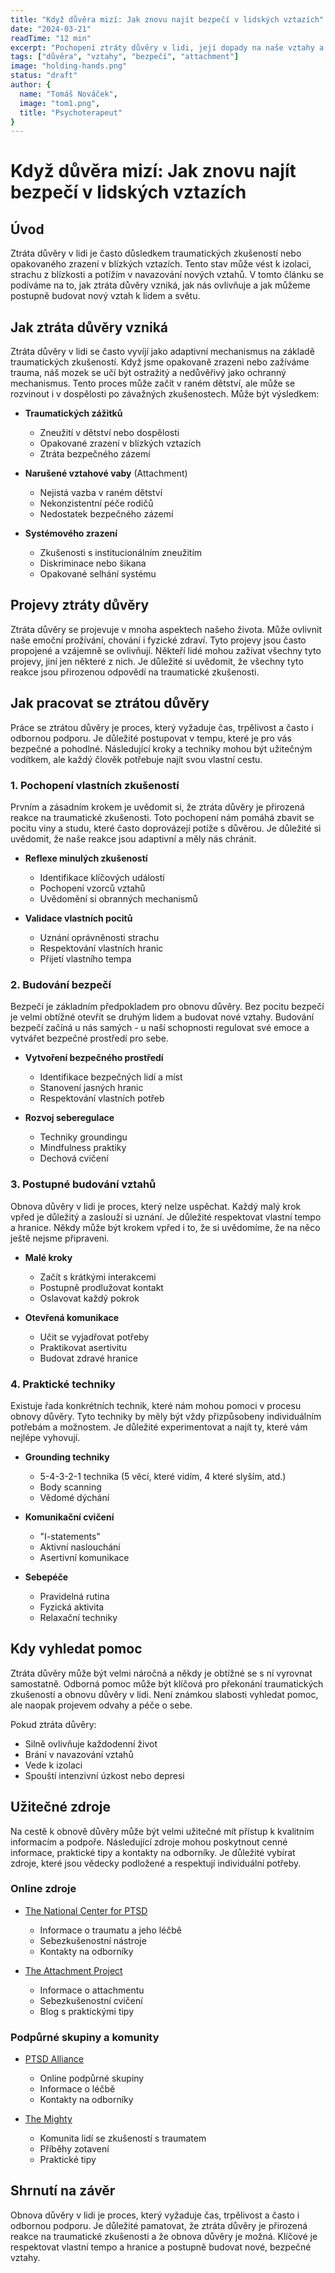 ```yaml
---
title: "Když důvěra mizí: Jak znovu najít bezpečí v lidských vztazích"
date: "2024-03-21"
readTime: "12 min"
excerpt: "Pochopení ztráty důvěry v lidi, její dopady na naše vztahy a praktické postupy, jak znovu najít bezpečí v lidském kontaktu."
tags: ["důvěra", "vztahy", "bezpečí", "attachment"]
image: "holding-hands.png"
status: "draft"
author: {
  name: "Tomáš Nováček",
  image: "tom1.png",
  title: "Psychoterapeut"
}
---
```


# Když důvěra mizí: Jak znovu najít bezpečí v lidských vztazích

## Úvod
Ztráta důvěry v lidi je často důsledkem traumatických zkušeností nebo opakovaného zrazení v blízkých vztazích. Tento stav může vést k izolaci, strachu z blízkosti a potížím v navazování nových vztahů. V tomto článku se podíváme na to, jak ztráta důvěry vzniká, jak nás ovlivňuje a jak můžeme postupně budovat nový vztah k lidem a světu.

## Jak ztráta důvěry vzniká
Ztráta důvěry v lidi se často vyvíjí jako adaptivní mechanismus na základě traumatických zkušeností. Když jsme opakovaně zrazeni nebo zažíváme trauma, náš mozek se učí být ostražitý a nedůvěřivý jako ochranný mechanismus. Tento proces může začít v raném dětství, ale může se rozvinout i v dospělosti po závažných zkušenostech. Může být výsledkem:

- **Traumatických zážitků**
  - Zneužití v dětství nebo dospělosti
  - Opakované zrazení v blízkých vztazích
  - Ztráta bezpečného zázemí

- **Narušené vztahové vaby** (Attachment)
  - Nejistá vazba v raném dětství
  - Nekonzistentní péče rodičů
  - Nedostatek bezpečného zázemí

- **Systémového zrazení**
  - Zkušenosti s institucionálním zneužitím
  - Diskriminace nebo šikana
  - Opakované selhání systému

## Projevy ztráty důvěry
Ztráta důvěry se projevuje v mnoha aspektech našeho života. Může ovlivnit naše emoční prožívání, chování i fyzické zdraví. Tyto projevy jsou často propojené a vzájemně se ovlivňují. Někteří lidé mohou zažívat všechny tyto projevy, jiní jen některé z nich. Je důležité si uvědomit, že všechny tyto reakce jsou přirozenou odpovědí na traumatické zkušenosti.

## Jak pracovat se ztrátou důvěry
Práce se ztrátou důvěry je proces, který vyžaduje čas, trpělivost a často i odbornou podporu. Je důležité postupovat v tempu, které je pro vás bezpečné a pohodlné. Následující kroky a techniky mohou být užitečným vodítkem, ale každý člověk potřebuje najít svou vlastní cestu.

### 1. Pochopení vlastních zkušeností
Prvním a zásadním krokem je uvědomit si, že ztráta důvěry je přirozená reakce na traumatické zkušenosti. Toto pochopení nám pomáhá zbavit se pocitu viny a studu, které často doprovázejí potíže s důvěrou. Je důležité si uvědomit, že naše reakce jsou adaptivní a měly nás chránit.

- **Reflexe minulých zkušeností**
  - Identifikace klíčových událostí
  - Pochopení vzorců vztahů
  - Uvědomění si obranných mechanismů

- **Validace vlastních pocitů**
  - Uznání oprávněnosti strachu
  - Respektování vlastních hranic
  - Přijetí vlastního tempa

### 2. Budování bezpečí
Bezpečí je základním předpokladem pro obnovu důvěry. Bez pocitu bezpečí je velmi obtížné otevřít se druhým lidem a budovat nové vztahy. Budování bezpečí začíná u nás samých - u naší schopnosti regulovat své emoce a vytvářet bezpečné prostředí pro sebe.

- **Vytvoření bezpečného prostředí**
  - Identifikace bezpečných lidí a míst
  - Stanovení jasných hranic
  - Respektování vlastních potřeb

- **Rozvoj seberegulace**
  - Techniky groundingu
  - Mindfulness praktiky
  - Dechová cvičení

### 3. Postupné budování vztahů
Obnova důvěry v lidi je proces, který nelze uspěchat. Každý malý krok vpřed je důležitý a zaslouží si uznání. Je důležité respektovat vlastní tempo a hranice. Někdy může být krokem vpřed i to, že si uvědomíme, že na něco ještě nejsme připraveni.

- **Malé kroky**
  - Začít s krátkými interakcemi
  - Postupně prodlužovat kontakt
  - Oslavovat každý pokrok

- **Otevřená komunikace**
  - Učit se vyjadřovat potřeby
  - Praktikovat asertivitu
  - Budovat zdravé hranice

### 4. Praktické techniky
Existuje řada konkrétních technik, které nám mohou pomoci v procesu obnovy důvěry. Tyto techniky by měly být vždy přizpůsobeny individuálním potřebám a možnostem. Je důležité experimentovat a najít ty, které vám nejlépe vyhovují.

- **Grounding techniky**
  - 5-4-3-2-1 technika (5 věcí, které vidím, 4 které slyším, atd.)
  - Body scanning
  - Vědomé dýchání

- **Komunikační cvičení**
  - "I-statements"
  - Aktivní naslouchání
  - Asertivní komunikace

- **Sebepéče**
  - Pravidelná rutina
  - Fyzická aktivita
  - Relaxační techniky

## Kdy vyhledat pomoc
Ztráta důvěry může být velmi náročná a někdy je obtížné se s ní vyrovnat samostatně. Odborná pomoc může být klíčová pro překonání traumatických zkušeností a obnovu důvěry v lidi. Není známkou slabosti vyhledat pomoc, ale naopak projevem odvahy a péče o sebe.

Pokud ztráta důvěry:
- Silně ovlivňuje každodenní život
- Brání v navazování vztahů
- Vede k izolaci
- Spouští intenzivní úzkost nebo depresi

## Užitečné zdroje
Na cestě k obnově důvěry může být velmi užitečné mít přístup k kvalitním informacím a podpoře. Následující zdroje mohou poskytnout cenné informace, praktické tipy a kontakty na odborníky. Je důležité vybírat zdroje, které jsou vědecky podložené a respektují individuální potřeby.

### Online zdroje
- [The National Center for PTSD](https://www.ptsd.va.gov/)
  - Informace o traumatu a jeho léčbě
  - Sebezkušenostní nástroje
  - Kontakty na odborníky

- [The Attachment Project](https://www.attachmentproject.com/)
  - Informace o attachmentu
  - Sebezkušenostní cvičení
  - Blog s praktickými tipy

### Podpůrné skupiny a komunity
- [PTSD Alliance](https://www.ptsdalliance.org/)
  - Online podpůrné skupiny
  - Informace o léčbě
  - Kontakty na odborníky

- [The Mighty](https://themighty.com/)
  - Komunita lidí se zkušeností s traumatem
  - Příběhy zotavení
  - Praktické tipy

## Shrnutí na závěr
Obnova důvěry v lidi je proces, který vyžaduje čas, trpělivost a často i odbornou podporu. Je důležité pamatovat, že ztráta důvěry je přirozená reakce na traumatické zkušenosti a že obnova důvěry je možná. Klíčové je respektovat vlastní tempo a hranice a postupně budovat nové, bezpečné vztahy.

